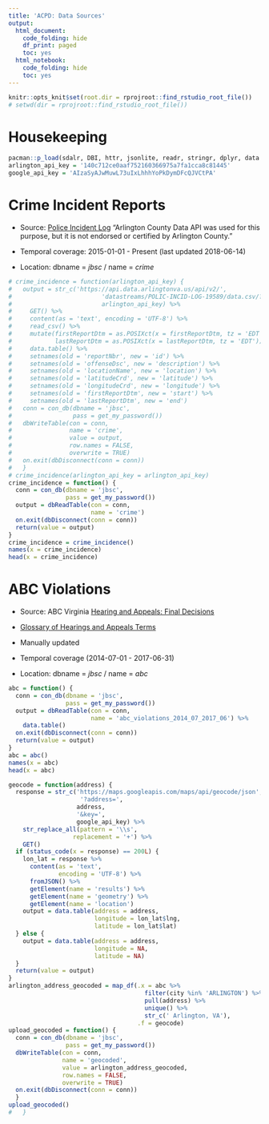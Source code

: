 ```yaml
---
title: 'ACPD: Data Sources'
output:
  html_document:
    code_folding: hide
    df_print: paged
    toc: yes
  html_notebook:
    code_folding: hide
    toc: yes
---
```


```r
knitr::opts_knit$set(root.dir = rprojroot::find_rstudio_root_file())
# setwd(dir = rprojroot::find_rstudio_root_file())
```

# Housekeeping
```r
pacman::p_load(sdalr, DBI, httr, jsonlite, readr, stringr, dplyr, data.table, dtplyr, purrr)
arlington_api_key = '140c712ce0aaf752160366975a7fa1cca8c81445'
google_api_key = 'AIzaSyAJwMuwL73uIxLhhhYoPkDymDFcQJVCtPA'
```

# Crime Incident Reports

- Source: [Police Incident Log](https://bit.ly/21nPzoE) "Arlington County Data API was used for this purpose, but it is not endorsed or certified by Arlington County."

- Temporal coverage: 2015-01-01 - Present (last updated 2018-06-14)

- Location: dbname = *jbsc* / name = *crime*

```r
# crime_incidence = function(arlington_api_key) {
#   output = str_c('https://api.data.arlingtonva.us/api/v2/',
#                         'datastreams/POLIC-INCID-LOG-19589/data.csv/?auth_key=',
#                         arlington_api_key) %>%
#     GET() %>%
#     content(as = 'text', encoding = 'UTF-8') %>%
#     read_csv() %>%
#     mutate(firstReportDtm = as.POSIXct(x = firstReportDtm, tz = 'EDT'),
#            lastReportDtm = as.POSIXct(x = lastReportDtm, tz = 'EDT')) %>%
#     data.table() %>%
#     setnames(old = 'reportNbr', new = 'id') %>%
#     setnames(old = 'offenseDsc', new = 'description') %>%
#     setnames(old = 'locationName', new = 'location') %>%
#     setnames(old = 'latitudeCrd', new = 'latitude') %>%
#     setnames(old = 'longitudeCrd', new = 'longitude') %>%
#     setnames(old = 'firstReportDtm', new = 'start') %>%
#     setnames(old = 'lastReportDtm', new = 'end')
#   conn = con_db(dbname = 'jbsc',
#                 pass = get_my_password())
#   dbWriteTable(con = conn,
#                name = 'crime',
#                value = output,
#                row.names = FALSE,
#                overwrite = TRUE)
#   on.exit(dbDisconnect(conn = conn))
#   }
# crime_incidence(arlington_api_key = arlington_api_key)
crime_incidence = function() {
  conn = con_db(dbname = 'jbsc',
                pass = get_my_password())
  output = dbReadTable(con = conn,
                       name = 'crime')
  on.exit(dbDisconnect(conn = conn))
  return(value = output)
}
crime_incidence = crime_incidence()
names(x = crime_incidence)
head(x = crime_incidence)
```

# ABC Violations

- Source: ABC Virginia [Hearing and Appeals: Final Decisions](https://www.abc.virginia.gov/enforcement/hearings-and-appeals/final-decisions/)

- [Glossary of Hearings and Appeals Terms](https://www.abc.virginia.gov/enforcement/hearings-and-appeals/key-terms/)

- Manually updated

- Temporal coverage (2014-07-01 - 2017-06-31)

- Location: dbname = *jbsc* / name = *abc*

```r
abc = function() {
  conn = con_db(dbname = 'jbsc',
                pass = get_my_password())
  output = dbReadTable(con = conn,
                       name = 'abc_violations_2014_07_2017_06') %>%
    data.table()
  on.exit(dbDisconnect(conn = conn))
  return(value = output)
}
abc = abc()
names(x = abc)
head(x = abc)
```

```r
geocode = function(address) {
  response = str_c('https://maps.googleapis.com/maps/api/geocode/json',
                    '?address=',
                   address,
                   '&key=',
                   google_api_key) %>%
    str_replace_all(pattern = '\\s',
                  replacement = '+') %>%
    GET()
  if (status_code(x = response) == 200L) {
    lon_lat = response %>%
      content(as = 'text',
              encoding = 'UTF-8') %>%
      fromJSON() %>%
      getElement(name = 'results') %>%
      getElement(name = 'geometry') %>%
      getElement(name = 'location')
    output = data.table(address = address,
                        longitude = lon_lat$lng,
                        latitude = lon_lat$lat)
  } else {
    output = data.table(address = address,
                        longitude = NA,
                        latitude = NA)
  }
  return(value = output)
}
arlington_address_geocoded = map_df(.x = abc %>%
                                      filter(city %in% 'ARLINGTON') %>%
                                      pull(address) %>%
                                      unique() %>%
                                      str_c(' Arlington, VA'),
                                    .f = geocode)
upload_geocoded = function() {
  conn = con_db(dbname = 'jbsc',
                pass = get_my_password())
  dbWriteTable(con = conn,
               name = 'geocoded',
               value = arlington_address_geocoded,
               row.names = FALSE,
               overwrite = TRUE)
  on.exit(dbDisconnect(conn = conn))
  }
upload_geocoded()
#   }
```

